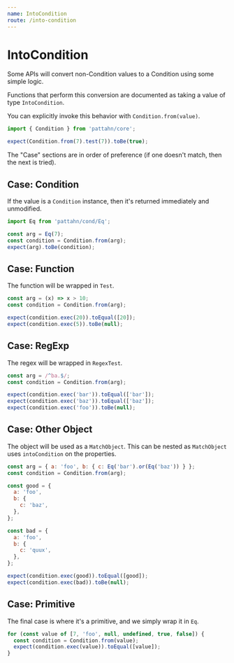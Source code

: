 ```yaml
---
name: IntoCondition
route: /into-condition
---
```


# IntoCondition

Some APIs will convert non-Condition values to a Condition using some simple logic.

Functions that perform this conversion are documented as taking a value of type
`IntoCondition`.

You can explicitly invoke this behavior with `Condition.from(value)`.

```js
import { Condition } from 'pattahn/core';

expect(Condition.from(7).test(7)).toBe(true);
```

The "Case" sections are in order of preference (if one doesn't match, then the next is
tried).

## Case: Condition

If the value is a `Condition` instance, then it's returned immediately and unmodified.

```js
import Eq from 'pattahn/cond/Eq';

const arg = Eq(7);
const condition = Condition.from(arg);
expect(arg).toBe(condition);
```

## Case: Function

The function will be wrapped in `Test`.

```js
const arg = (x) => x > 10;
const condition = Condition.from(arg);

expect(condition.exec(20)).toEqual([20]);
expect(condition.exec(5)).toBe(null);
```

## Case: RegExp

The regex will be wrapped in `RegexTest`.

```js
const arg = /^ba.$/;
const condition = Condition.from(arg);

expect(condition.exec('bar')).toEqual(['bar']);
expect(condition.exec('baz')).toEqual(['baz']);
expect(condition.exec('foo')).toBe(null);
```

## Case: Other Object

The object will be used as a `MatchObject`. This can be nested as `MatchObject` uses
`intoCondition` on the properties.

```js
const arg = { a: 'foo', b: { c: Eq('bar').or(Eq('baz')) } };
const condition = Condition.from(arg);

const good = {
  a: 'foo',
  b: {
    c: 'baz',
  },
};

const bad = {
  a: 'foo',
  b: {
    c: 'quux',
  },
};

expect(condition.exec(good)).toEqual([good]);
expect(condition.exec(bad)).toBe(null);
```

## Case: Primitive

The final case is where it's a primitive, and we simply wrap it in `Eq`.

```js
for (const value of [7, 'foo', null, undefined, true, false]) {
  const condition = Condition.from(value);
  expect(condition.exec(value)).toEqual([value]);
}
```
